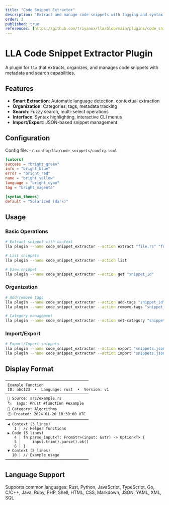 ```yaml
---
title: "Code Snippet Extractor"
description: "Extract and manage code snippets with tagging and syntax highlighting support"
order: 3
published: true
references: [https://github.com/triyanox/lla/blob/main/plugins/code_snippet_extractor]
---
```

# LLA Code Snippet Extractor Plugin

A plugin for `lla` that extracts, organizes, and manages code snippets with metadata and search capabilities.

## Features

- **Smart Extraction**: Automatic language detection, contextual extraction
- **Organization**: Categories, tags, metadata tracking
- **Search**: Fuzzy search, multi-select operations
- **Interface**: Syntax highlighting, interactive CLI menus
- **Import/Export**: JSON-based snippet management

## Configuration

Config file: `~/.config/lla/code_snippets/config.toml`

```toml
[colors]
success = "bright_green"
info = "bright_blue"
error = "bright_red"
name = "bright_yellow"
language = "bright_cyan"
tag = "bright_magenta"

[syntax_themes]
default = "Solarized (dark)"
```

## Usage

### Basic Operations

```bash
# Extract snippet with context
lla plugin --name code_snippet_extractor --action extract "file.rs" "function_name" 10 20 3

# List snippets
lla plugin --name code_snippet_extractor --action list

# View snippet
lla plugin --name code_snippet_extractor --action get "snippet_id"
```

### Organization

```bash
# Add/remove tags
lla plugin --name code_snippet_extractor --action add-tags "snippet_id" "tag1" "tag2"
lla plugin --name code_snippet_extractor --action remove-tags "snippet_id" "tag1"

# Category management
lla plugin --name code_snippet_extractor --action set-category "snippet_id" "category_name"
```

### Import/Export

```bash
# Export/Import snippets
lla plugin --name code_snippet_extractor --action export "snippets.json"
lla plugin --name code_snippet_extractor --action import "snippets.json"
```

## Display Format

```
─────────────────────────────────────
 Example Function
 ID: abc123  •  Language: rust  •  Version: v1
─────────────────────────────────────
 📂 Source: src/example.rs
 🏷️  Tags: #rust #function #example
 📁 Category: Algorithms
 🕒 Created: 2024-01-20 10:30:00 UTC
─────────────────────────────────────
 ◀ Context (3 lines)
    1 │ // Helper functions
 ▶ Code (5 lines)
    4 │ fn parse_input<T: FromStr>(input: &str) -> Option<T> {
    5 │     input.trim().parse().ok()
    6 │ }
 ▼ Context (2 lines)
   10 │ // Example usage
─────────────────────────────────────
```

## Language Support

Supports common languages: Rust, Python, JavaScript, TypeScript, Go, C/C++, Java, Ruby, PHP, Shell, HTML, CSS, Markdown, JSON, YAML, XML, SQL
